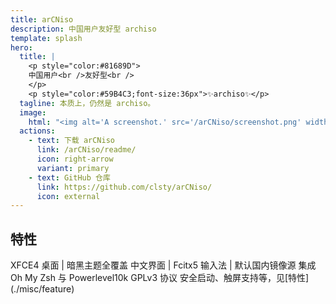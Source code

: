```yaml
---
title: arCNiso
description: 中国用户友好型 archiso
template: splash
hero:
  title: |
    <p style="color:#81689D">
    中国用户<br />友好型<br />
    </p>
    <p style="color:#59B4C3;font-size:36px">✨archiso✨</p>
  tagline: 本质上，仍然是 archiso。
  image:
    html: "<img alt='A screenshot.' src='/arCNiso/screenshot.png' width='600' />"
  actions:
    - text: 下载 arCNiso
      link: /arCNiso/readme/
      icon: right-arrow
      variant: primary
    - text: GitHub 仓库
      link: https://github.com/clsty/arCNiso/
      icon: external
---
```


## 特性

<CardGrid stagger>
	<Card title="图形界面" icon="moon">
    XFCE4 桌面 | 暗黑主题全覆盖
	</Card>
	<Card title="适配国内" icon="translate">
    中文界面 | Fcitx5 输入法 | 默认国内镜像源
	</Card>
	<Card title="高效终端" icon="laptop">
    集成 Oh My Zsh 与 Powerlevel10k
	</Card>
	<Card title="自由开源" icon="openCollective">
    GPLv3 协议
	</Card>
	<Card title="处处细节" icon="open-book">
    安全启动、触屏支持等，见[特性](./misc/feature)
	</Card>
</CardGrid>
